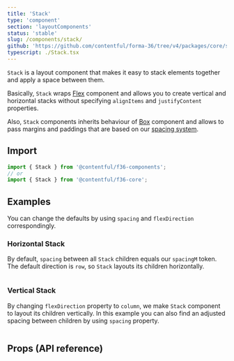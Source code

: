 ```yaml
---
title: 'Stack'
type: 'component'
section: 'layoutComponents'
status: 'stable'
slug: /components/stack/
github: 'https://github.com/contentful/forma-36/tree/v4/packages/core/src/Stack'
typescript: ./Stack.tsx
---
```


`Stack` is a layout component that makes it easy to stack elements together and apply a space between them.

Basically, `Stack` wraps [Flex](/components/flex) component and allows you to create vertical and horizontal stacks without specifying `alignItems` and `justifyContent` properties.

Also, `Stack` components inherits behaviour of [Box](/components/box) component and allows to pass margins and paddings that are based on our [spacing system](/tokens/spacing).

## Import

```js static=true
import { Stack } from '@contentful/f36-components';
// or
import { Stack } from '@contentful/f36-core';
```

## Examples

You can change the defaults by using `spacing` and `flexDirection` correspondingly.

### Horizontal Stack

By default, `spacing` between all `Stack` children equals our `spacingM` token.
The default direction is `row`, so `Stack` layouts its children horizontally.

```jsx file=examples/HorizontalStackExample.tsx

```

### Vertical Stack

By changing `flexDirection` property to `column`, we make `Stack` component to layout its children vertically.
In this example you can also find an adjusted spacing between children by using `spacing` property.

```jsx file=examples/VerticalStackExample.tsx

```

## Props (API reference)

<PropsTable of="Stack" />

[box]: ../components/box
[flex]: ../components/flex
[spacing system]: ../tokens/spacing
